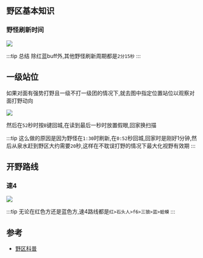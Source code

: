 ## 野区基本知识

### 野怪刷新时间

![](https://github.com/cruldra/picx-images-hosting/raw/master/image.41y3opnjdp.webp)

:::tip 总结
除红蓝buff外,其他野怪刷新周期都是`2分15秒`
:::

## 一级站位

如果对面有强势打野且一级不打一级团的情况下,就去图中指定位置站位以观察对面打野动向

![](https://github.com/cruldra/picx-images-hosting/raw/master/image.45hpme46xo.webp)

然后在`52`秒时按`B`键回城,在读到最后一秒时放置假眼,回家换扫描

:::tip
这么做的原因是因为野怪在`1:30`时刷新,在`0:52`秒回城,回家时是刚好1分钟,然后从泉水赶到野区大约需要`20`秒,这样在不耽误打野的情况下最大化视野有效期
:::


## 开野路线

### 速4

![](https://github.com/cruldra/picx-images-hosting/raw/master/image.491bk4ord3.webp)

:::tip
无论在红色方还是蓝色方,速4路线都是`红>石头人>f6>三狼>蓝>蛤蟆`
:::


## 参考

* [野区科普](https://www.bilibili.com/video/BV1ca4y1y77b?spm_id_from=333.788.player.switch&vd_source=035c7c34b49f43ab2f1efe4c0b6fc206)

